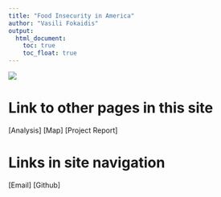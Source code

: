 ```yaml
---
title: "Food Insecurity in America"
author: "Vasili Fokaidis"
output:
  html_document:
    toc: true
    toc_float: true
---
```


![](https://www.feedingamerica.org/themes/custom/ts_feeding_america/images/svgs/logo-2020.svg)

# Link to other pages in this site

[Analysis]
[Map]
[Project Report]  

# Links in site navigation

[Email]
[Github]